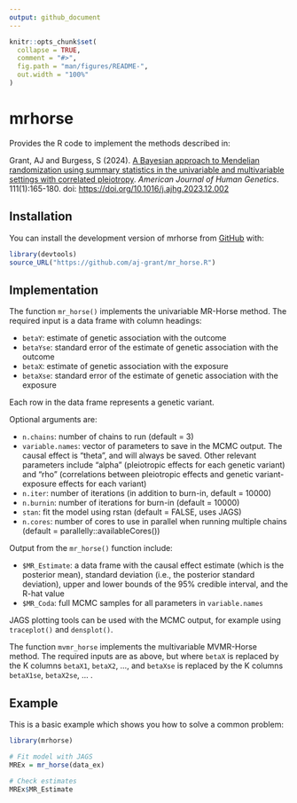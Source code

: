 ```yaml
---
output: github_document
---
```


```r
knitr::opts_chunk$set(
  collapse = TRUE,
  comment = "#>",
  fig.path = "man/figures/README-",
  out.width = "100%"
)
```

# mrhorse

Provides the R code to implement the methods described in:

Grant, AJ and Burgess, S (2024). [A Bayesian approach to Mendelian randomization using summary statistics in the univariable and multivariable settings with correlated pleiotropy](https://doi.org/10.1016/j.ajhg.2023.12.002). *American Journal of Human Genetics*. 111(1):165-180. doi: <https://doi.org/10.1016/j.ajhg.2023.12.002>

## Installation

You can install the development version of mrhorse from [GitHub](https://github.com/) with:

``` r
library(devtools)
source_URL("https://github.com/aj-grant/mr_horse.R")
```

## Implementation

The function `mr_horse()` implements the univariable MR-Horse method. The required input is a data frame with column headings:

-   `betaY`: estimate of genetic association with the outcome
-   `betaYse`: standard error of the estimate of genetic association with the outcome
-   `betaX`: estimate of genetic association with the exposure
-   `betaXse`: standard error of the estimate of genetic association with the exposure

Each row in the data frame represents a genetic variant.

Optional arguments are:

-   `n.chains`: number of chains to run (default = 3)
-   `variable.names`: vector of parameters to save in the MCMC output. The causal effect is "theta", and will always be saved. Other relevant parameters include "alpha" (pleiotropic effects for each genetic variant) and "rho" (correlations between pleiotropic effects and genetic variant-exposure effects for each variant)
-   `n.iter`: number of iterations (in addition to burn-in, default = 10000)
-   `n.burnin`: number of iterations for burn-in (default = 10000)
-   `stan`: fit the model using rstan (default = FALSE, uses JAGS)
-   `n.cores`: number of cores to use in parallel when running multiple chains (default = parallelly::availableCores())

Output from the `mr_horse()` function include:

-   `$MR_Estimate`: a data frame with the causal effect estimate (which is the posterior mean), standard deviation (i.e., the posterior standard deviation), upper and lower bounds of the 95% credible interval, and the R-hat value
-   `$MR_Coda`: full MCMC samples for all parameters in `variable.names`

JAGS plotting tools can be used with the MCMC output, for example using `traceplot()` and `densplot()`.

The function `mvmr_horse` implements the multivariable MVMR-Horse method. The required inputs are as above, but where `betaX` is replaced by the K columns `betaX1`, `betaX2`, ..., and `betaXse` is replaced by the K columns `betaX1se`, `betaX2se`, ... .

## Example

This is a basic example which shows you how to solve a common problem:

```r
library(mrhorse)
```

```r
# Fit model with JAGS
MREx = mr_horse(data_ex)
```

```r
# Check estimates
MREx$MR_Estimate
```
